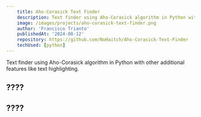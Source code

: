 ```yaml
---
    title: Aho-Corasick Text Finder
    description: Text finder using Aho-Corasick algorithm in Python with other additional features like text highlighting.
    image: /images/projects/aho-corasick-text-finder.png
    author: 'Francisco Trianto'
    publishedAt: '2024-08-12'
    repository: https://github.com/NoHaitch/Aho-Corasick-Text-Finder
    techUsed: [python]
---
```


Text finder using Aho-Corasick algorithm in Python with other additional features like text highlighting.

## ????

## ????